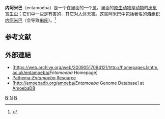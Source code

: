 {{Automatic Taxobox
| taxon = Entamoeba
| authority = 
| image = Entaemoeba coli cyst 6 nuclei.png
| image_caption = {{tsl|en|Entamoeba coli|埃希内阿米巴}}（''Entamoeba coli''）
| subdivision_ranks = [[种_(生物)|种]]
| subdivision =''[[埃希内阿米巴|E. coli]]''<br/>
''[[异内阿米巴|E. dispar]]''<br/>
''[[牙龈内阿米巴|E. gingivalis]]''<br/>
''[[溶组织内阿米巴|E. histolytica]]''<br/>
''[[进攻性内阿米巴|E. invadens]]''<br/>
''[[莫斯科内阿米巴|E. moshkovskii]]''<br/>
}}

'''内阿米巴'''（entamoeba）是一个在{{link-en|变形虫纲|Archamoebae}}里面的一个[[属_(生物)|属]]。里面的[[原生动物|原生动物]]是[[动物|动物]]的[[厌氧生物|厌氧]][[寄生虫|寄生虫]]；它们中一些是有害的，其它对[[人体|人体]]无害。这些阿米巴中包括著名的[[溶组织内阿米巴|溶组织内阿米巴]]（会导致[[痢疾|痢疾]]）。<ref name=Sherris>{{cite book | author = Ryan KJ, Ray CG (editors) | title = Sherris Medical Microbiology | edition = 4th ed. | pages=733–8 | publisher = McGraw Hill | year = 2004 | isbn = 0838585299}}</ref>

==参考文献==
{{reflist}}

==外部連結==
{{Commons category}}
* [https://web.archive.org/web/20090517094121/http://homepages.lshtm.ac.uk/entamoeba/''Entamoeba'' Homepage]
* [https://web.archive.org/web/20080427061424/http://pathema.jcvi.org/cgi-bin/Entamoeba/PathemaHomePage.cgi Pathema-''Entamoeba'' Resource]
* [http://amoebadb.org/amoeba/''Entamoeba'' Genome Database] {{Wayback|url=http://amoebadb.org/amoeba/ |date=20201214064150 }} at [[AmoebaDB|AmoebaDB]]

{{Agents against amoebozoa|state=autocollapse}}
{{Taxonbar|from=Q518891}}
{{microbiology-stub}}

[[Category:變形蟲屬|N]]
[[Category:寄生變形蟲|N]]
[[Category:錐足亞門|N]]